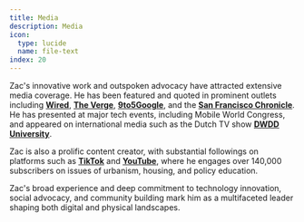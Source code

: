 ```yaml
---
title: Media
description: Media
icon:
  type: lucide
  name: file-text
index: 20
---
```


Zac's innovative work and outspoken advocacy have attracted extensive media coverage. He has been featured and quoted in prominent outlets including
[**Wired**](https://www.wired.com/story/google-layoffs-2023-workers/), [**The Verge**](https://www.theverge.com/google/2017/11/20/16681556/apple-swift-language-google-fuchsia-os-open-source), 
[**9to5Google**](https://9to5google.com/2018/04/13/fuchsia-friday-the-dream-team-behind-googles-new-os/), 
and the [**San Francisco Chronicle**](https://www.sfchronicle.com/bayarea/article/Ballot-battle-in-town-of-Alameda-pits-multiunit-15619564.php). 
He has presented at major tech events, including Mobile World Congress, and appeared on international media such as the Dutch TV show [**DWDD University**](https://www.imdb.com/name/nm7838510/).

Zac is also a prolific content creator, with substantial followings on platforms such as
[**TikTok**](https://tiktok.com/@YesInMyBackyard) and [**YouTube**](https://www.youtube.com/@YesInMyBackyard),
where he engages over 140,000 subscribers on issues of urbanism, housing, and policy education.

Zac's broad experience and deep commitment to technology innovation, social advocacy, and community
building mark him as a multifaceted leader shaping both digital and physical landscapes.
